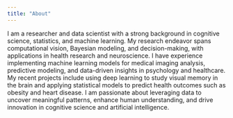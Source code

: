 ```yaml
---
title: "About"
---
```


I am a researcher and data scientist with a strong background in cognitive science, statistics, and machine learning. My research endeavor spans computational vision, Bayesian modeling, and decision-making, with applications in health research and neuroscience. I have experience implementing machine learning models for medical imaging analysis, predictive modeling, and data-driven insights in psychology and healthcare. My recent projects include using deep learning to study visual memory in the brain and applying statistical models to predict health outcomes such as obesity and heart disease. I am passionate about leveraging data to uncover meaningful patterns, enhance human understanding, and drive innovation in cognitive science and artificial intelligence.